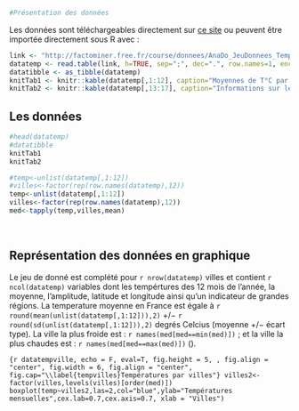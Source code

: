 ```r
#Présentation des données
```

Les données sont téléchargeables directement sur [ce site](https://husson.github.io/data.html) ou peuvent être importée directement sous R avec : 
 
```r
link <- "http://factominer.free.fr/course/donnees/AnaDo_JeuDonnees_TemperatFrance.csv"
datatemp <- read.table(link, h=TRUE, sep=";", dec=".", row.names=1, encoding="latin1")
datatibble <- as_tibble(datatemp)
knitTab1 <- knitr::kable(datatemp[,1:12], caption="Moyennes de T°C par ville par mois",align = "c")
knitTab2 <- knitr::kable(datatemp[,13:17], caption="Informations sur les villes",align = "c")
```



## **Les données**

```r
#head(datatemp)
#datatibble
knitTab1
knitTab2
```

```r
#temp<-unlist(datatemp[,1:12])
#villes<-factor(rep(row.names(datatemp),12))
temp<-unlist(datatemp[,1:12])
villes<-factor(rep(row.names(datatemp),12))
med<-tapply(temp,villes,mean)
```

&nbsp;

## **Représentation des données en graphique**

Le jeu de donné est complété pour `r nrow(datatemp)` villes et contient  `r ncol(datatemp)` variables dont les tempértures des 12 mois de l'année, la moyenne, l'amplitude, latitude et longitude ainsi qu'un indicateur de grandes régions. La temperature moyenne en France est égale à `r round(mean(unlist(datatemp[,1:12])),2)` $+/-$ `r round(sd(unlist(datatemp[,1:12])),2)` degrés Celcius (moyenne $+/-$ écart type). La ville la plus froide est : `r names(med[med==min(med)])` ; et la ville la plus chaudes est : `r names(med[med==max(med)])` (\autoref{tempvilles}).
 
```{r datatempville, echo = F, eval=T, fig.height = 5, , fig.align = "center", fig.width = 6, fig.align = "center", fig.cap="\\label{tempvilles}Températures par villes"}
villes2<-factor(villes,levels(villes)[order(med)])
boxplot(temp~villes2,las=2,col="blue",ylab="Températures mensuelles",cex.lab=0.7,cex.axis=0.7, xlab = "Villes")
```

&nbsp;

